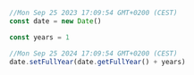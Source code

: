 ```javascript
//Mon Sep 25 2023 17:09:54 GMT+0200 (CEST)
const date = new Date()

const years = 1

//Mon Sep 25 2024 17:09:54 GMT+0200 (CEST)
date.setFullYear(date.getFullYear() + years)
```